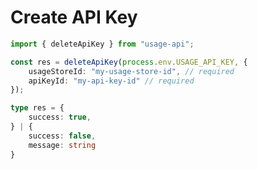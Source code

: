 # Create API Key

```ts
import { deleteApiKey } from "usage-api";

const res = deleteApiKey(process.env.USAGE_API_KEY, {
    usageStoreId: "my-usage-store-id", // required
    apiKeyId: "my-api-key-id" // required
});

type res = {
    success: true,
} | {
    success: false,
    message: string
}
```